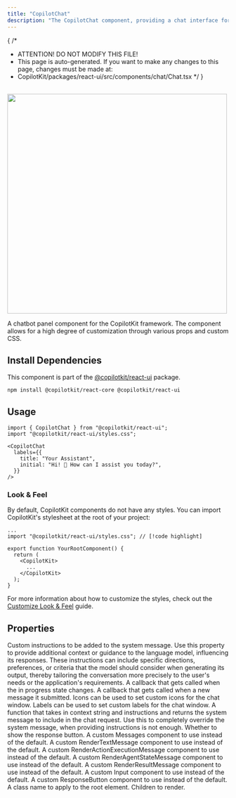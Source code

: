 ```yaml
---
title: "CopilotChat"
description: "The CopilotChat component, providing a chat interface for interacting with your copilot."
---
```


{
 /*
  * ATTENTION! DO NOT MODIFY THIS FILE!
  * This page is auto-generated. If you want to make any changes to this page, changes must be made at:
  * CopilotKit/packages/react-ui/src/components/chat/Chat.tsx
  */
}
<br/>
<img src="/images/CopilotChat.gif" width="500" />
 
A chatbot panel component for the CopilotKit framework. The component allows for a high degree
of customization through various props and custom CSS.
 
## Install Dependencies
 
This component is part of the [@copilotkit/react-ui](https://npmjs.com/package/@copilotkit/react-ui) package.
 
```shell npm2yarn \"@copilotkit/react-ui"\
npm install @copilotkit/react-core @copilotkit/react-ui
```
 
## Usage
 
```tsx
import { CopilotChat } from "@copilotkit/react-ui";
import "@copilotkit/react-ui/styles.css";
 
<CopilotChat
  labels={{
    title: "Your Assistant",
    initial: "Hi! 👋 How can I assist you today?",
  }}
/>
```
 
### Look & Feel
 
By default, CopilotKit components do not have any styles. You can import CopilotKit's stylesheet at the root of your project:
```tsx title="YourRootComponent.tsx"
...
import "@copilotkit/react-ui/styles.css"; // [!code highlight]
 
export function YourRootComponent() {
  return (
    <CopilotKit>
      ...
    </CopilotKit>
  );
}
```
For more information about how to customize the styles, check out the [Customize Look & Feel](/guides/custom-look-and-feel/customize-built-in-ui-components) guide.

## Properties

<PropertyReference name="instructions" type="string"  > 
Custom instructions to be added to the system message. Use this property to
  provide additional context or guidance to the language model, influencing
  its responses. These instructions can include specific directions,
  preferences, or criteria that the model should consider when generating
  its output, thereby tailoring the conversation more precisely to the
  user's needs or the application's requirements.
</PropertyReference>

<PropertyReference name="onInProgress" type="(inProgress: boolean) => void"  > 
A callback that gets called when the in progress state changes.
</PropertyReference>

<PropertyReference name="onSubmitMessage" type="(message: string) => void | Promise<void>"  > 
A callback that gets called when a new message it submitted.
</PropertyReference>

<PropertyReference name="icons" type="CopilotChatIcons"  > 
Icons can be used to set custom icons for the chat window.
</PropertyReference>

<PropertyReference name="labels" type="CopilotChatLabels"  > 
Labels can be used to set custom labels for the chat window.
</PropertyReference>

<PropertyReference name="makeSystemMessage" type="SystemMessageFunction"  > 
A function that takes in context string and instructions and returns
  the system message to include in the chat request.
  Use this to completely override the system message, when providing
  instructions is not enough.
</PropertyReference>

<PropertyReference name="showResponseButton" type="boolean"  default="true"> 
Whether to show the response button.
</PropertyReference>

<PropertyReference name="Messages" type="React.ComponentType<MessagesProps>"  > 
A custom Messages component to use instead of the default.
</PropertyReference>

<PropertyReference name="RenderTextMessage" type="React.ComponentType<RenderMessageProps>"  > 
A custom RenderTextMessage component to use instead of the default.
</PropertyReference>

<PropertyReference name="RenderActionExecutionMessage" type="React.ComponentType<RenderMessageProps>"  > 
A custom RenderActionExecutionMessage component to use instead of the default.
</PropertyReference>

<PropertyReference name="RenderAgentStateMessage" type="React.ComponentType<RenderMessageProps>"  > 
A custom RenderAgentStateMessage component to use instead of the default.
</PropertyReference>

<PropertyReference name="RenderResultMessage" type="React.ComponentType<RenderMessageProps>"  > 
A custom RenderResultMessage component to use instead of the default.
</PropertyReference>

<PropertyReference name="Input" type="React.ComponentType<InputProps>"  > 
A custom Input component to use instead of the default.
</PropertyReference>

<PropertyReference name="ResponseButton" type="React.ComponentType<ResponseButtonProps>"  > 
A custom ResponseButton component to use instead of the default.
</PropertyReference>

<PropertyReference name="className" type="string"  > 
A class name to apply to the root element.
</PropertyReference>

<PropertyReference name="children" type="React.ReactNode"  > 
Children to render.
</PropertyReference>


